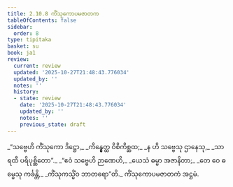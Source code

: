 ```yaml
---
title: 2.10.8 ကိံသုကောပမဇာတက
tableOfContents: false
sidebar:
  order: 8
type: tipitaka
basket: su
book: ja1
review:
  current: review
  updated: '2025-10-27T21:48:43.776034'
  updated_by: ''
  notes: ''
  history:
  - state: review
    date: '2025-10-27T21:48:43.776034'
    updated_by: ''
    notes: ''
    previous_state: draft
---
```



<ReviewStatus review={frontmatter.review} showDetails={true} />

<HypothesisAnnotation frontmatter={frontmatter} />

<DynamicBreadcrumb />

<Division number="196" book="ja1" e="ch" v="22" p="69">

<Paragraph number="656" type="verses" book="ja1">
_“သဗ္ဗေဟိ ကိံသုကော ဒိဋ္ဌော,_  
_ကိန္နွေတ္ထ ဝိစိကိစ္ဆထ;_  
_န ဟိ သဗ္ဗေသု ဌာနေသု,_  
_သာရထီ ပရိပုစ္ဆိတော”._  

</Paragraph>

</Division>
<Division number="197" book="ja1" e="ch" v="22" p="69">

<Paragraph number="657" type="verses" book="ja1">
_“ဧဝံ သဗ္ဗေဟိ ဉာဏေဟိ,_  
_ယေသံ ဓမ္မာ အဇာနိတာ;_  
_တေ ဝေ ဓမ္မေသု ကင်္ခန္တိ,_  
_ကိံသုကသ္မိံဝ ဘာတရော”တိ._  


</Paragraph>
</Division>

<Paragraph number="658" type="center" book="ja1">
ကိံသုကောပမဇာတကံ အဋ္ဌမံ.
</Paragraph>
